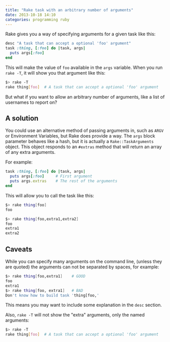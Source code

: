```yaml
---
title: "Rake task with an arbitrary number of arguments"
date: 2013-10-18 14:10
categories: programming ruby
---
```


Rake gives you a way of specifying arguments for a given task like this:

```ruby
desc "A task that can accept a optional 'foo' argument"
task :thing, [:foo] do |task, args|
  puts args[:foo]
end
```

This will make the value of `foo` available in the `args` variable.
When you run `rake -T`, it will show you that argument like this:

```bash
$> rake -T
rake thing[foo]  # A task that can accept a optional 'foo' argument
```

But what if you want to allow an arbitrary number of arguments, like a list of
usernames to report on?

## A solution

You could use an alternative method of passing arguments in, such as `ARGV` or
Environment Variables, but Rake does provide a way.
The `args` block parameter behaves like a hash, but it is actually a
`Rake::TaskArguments` object. This object responds to an `#extras` method that
will return an array of any extra arguments.

For example:

```ruby
task :thing, [:foo] do |task, args|
  puts args[:foo]     # First argument
  puts args.extras    # The rest of the arguments
end
```

This will allow you to call the task like this:

```bash
$> rake thing[foo]
foo

$> rake thing[foo,extra1,extra2]
foo
extra1
extra2
```

## Caveats

While you can specify many arguments on the command line, (unless they are
quoted) the arguments can not be separated by spaces, for example:

```bash
$> rake thing[foo,extra1]    # GOOD
foo
extra1
$> rake thing[foo, extra1]   # BAD
Don't know how to build task 'thing[foo,'
```

This means you may want to include some explanation in the `desc` section.

Also, `rake -T` will not show the "extra" arguments, only the named arguments:

```bash
$> rake -T
rake thing[foo]  # A task that can accept a optional 'foo' argument
```
